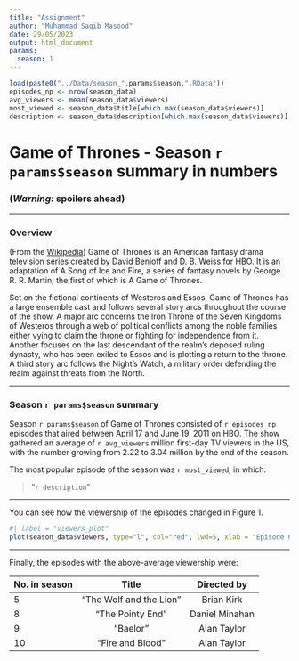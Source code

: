 ```yaml
---
title: "Assignment"
author: "Muhammad Saqib Masood"
date: 29/05/2023
output: html_document
params:
  season: 1
---
```




```r

load(paste0("../Data/season_",params$season,".RData"))
episodes_np <- nrow(season_data)
avg_viewers <- mean(season_data$viewers)
most_viewed <- season_data$title[which.max(season_data$viewers)]
description <- season_data$description[which.max(season_data$viewers)]

```

# Game of Thrones - Season `r params$season` summary in numbers

### __(*Warning:* spoilers ahead)__

***

### Overview

(From the [Wikipedia](https://en.wikipedia.org/wiki/Game_of_Thrones#Premise)) Game of Thrones is an American fantasy drama television series created by David Benioff and D. B. Weiss for HBO. It is an adaptation of A Song of Ice and Fire, a series of fantasy novels by George R. R. Martin, the first of which is A Game of Thrones.

Set on the fictional continents of Westeros and Essos, Game of Thrones has a large ensemble cast and follows several story arcs throughout the course of the show. A major arc concerns the Iron Throne of the Seven Kingdoms of Westeros through a web of political conflicts among the noble families either vying to claim the throne or fighting for independence from it. Another focuses on the last descendant of the realm's deposed ruling dynasty, who has been exiled to Essos and is plotting a return to the throne. A third story arc follows the Night's Watch, a military order defending the realm against threats from the North.

***

### Season `r params$season` summary


Season `r params$season` of Game of Thrones consisted of `r episodes_np` episodes that aired between April 17 and June 19, 2011 on HBO. The show gathered an average of `r avg_viewers` million first-day TV viewers in the US, with the number growing from 2.22 to 3.04 million by the end of the season.

The most popular episode of the season was `r most_viewed`, in which:

> "`r description`"

***

You can see how the viewership of the episodes changed in Figure 1.

```r
#| label = "viewers_plot"
plot(season_data$viewers, type="l", col="red", lwd=5, xlab = "Episode number", ylab = "1st day TV viewers in the US (millions)")
```

***

Finally, the episodes with the above-average viewership were:

| No. in season | Title  | Directed by  |
|:------        |:-----: |:------:      |
| 5             | "The Wolf and the Lion"  | Brian Kirk      |
| 8             | "The Pointy End" | Daniel Minahan      |
| 9             | "Baelor" | Alan Taylor      |
| 10            | "Fire and Blood" | Alan Taylor      |
